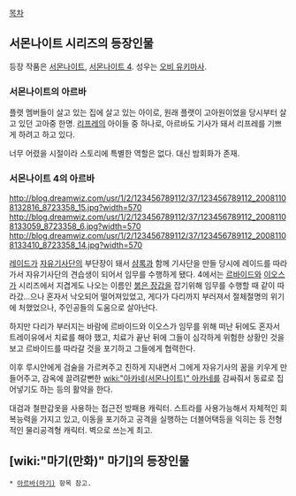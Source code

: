 [[목차]]
== 서몬나이트 시리즈의 등장인물 ==
등장 작품은 [[서몬나이트]], [[서몬나이트 4]]. 성우는 [[오비 유키마사]].

=== 서몬나이트의 아르바 ===
플랫 멤버들이 살고 있는 집에 살고 있는 아이로, 원래 플랫이 고아원이었을 당시부터 살고 있던 고아중 한명. [[리프레]]의 아이들 중 하나로, 아르바도 기사가 돼서 리프레를 기쁘게 하려고 하고 있다.

너무 어렸을 시절이라 스토리에 특별한 역할은 없다. 대신 밤회화가 존재.

=== 서몬나이트 4의 아르바 ===
http://blog.dreamwiz.com/usr/1/2/123456789112/37/123456789112_20081108132816_8723358_15.jpg?width=570
http://blog.dreamwiz.com/usr/1/2/123456789112/37/123456789112_20081108133059_8723358_6.jpg?width=570
http://blog.dreamwiz.com/usr/1/2/123456789112/37/123456789112_20081108133410_8723358_14.jpg?width=570

[[레이드]]가 [[자유기사단]]의 부단장이 돼서 [[샴록]]과 함께 기사단을 만들 당시에 레이드를 따라가서 자유기사단의 견습생이 되어서 임무를 수행하게 됐다. 4에서는 [[르바이드]]와 [[이오스]]가 시리즈에서 지겹게도 나오는 이름인 [[붉은 장갑]]을 잡기위해 임무를 수행할 때 같이 따라갔...으나 혼자서 낙오되어 떨어져있었고, 게다가 다리까지 부러져서 절체절명의 위기에 처했었으나, 주인공들의 도움으로 살아난다.

하지만 다리가 부러지는 바람에 르바이드와 이오스가 임무를 위해 떠난 뒤에도 혼자서 트레이유에서 치료를 해야 했고, 치료가 끝난 뒤에 그들이 심각하게 위험한 상황인 것을 보고 르바이드를 따라갈 것을 포기하고 그들에게 협력한다.

이후 루시안에게 검술을 가르켜주고 친하게 지내면서 그에게 자유기사의 꿈을 키우게 만들어주고, 감옥에 끌려갈뻔한 [[wiki:"아카네(서몬나이트)" 아카네]]를 감싸줘서 동료로 집어넣기도 하는 등의 활약을 한다.

대검과 철판갑옷을 사용하는 접근전 방패용 캐릭터. 스트라를 사용가능해서 자체적인 회복능력을 가지고 있고, 이동을 포기하고 공격을 실행하는 더블어택등을 익히는 등 전형적인 물리공격형 캐릭터. 벽으로 쓰는게 최고.

== [wiki:"마기(만화)" 마기]의 등장인물 ==
 * [[아르바(마기)]] 항목 참고.
